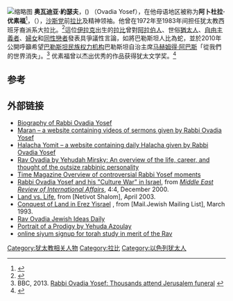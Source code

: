 [[File:Ovadya_Yosef.jpg|缩略图]]
'''奥瓦迪亚·約瑟夫'''，({{lang-he|עובדיה יוסף}}) （Ovadia Yosef），在他母语地区被称为'''阿卜杜拉·优素福'''<ref name="Name">{{cite web |url=http://www.haaretz.com/misc/tags/1.477118|title=Rabbi Ovadia Yosef|year=2013|work=[[Haaretz|Haaretz]]|accessdate=7 October 2013}}</ref>，（{{bd|1920年|9月23日|2013年|10月7日|catIdx=Yosef}}），[[沙斯党|沙斯党]]前[[拉比|拉比]]及精神领袖。他曾在1972年至1983年间担任犹太教西班牙裔派系大拉比。<ref name="death">{{cite web| url=http://news.stnn.cc/c6/2013/10/08/1381198534989.html| title=以色列犹太教前大拉比去世 近百万人送葬| publisher=星岛环球网| accessdate=2013-10-08| deadurl=yes| archiveurl=https://web.archive.org/web/20160304192918/http://news.stnn.cc/c6/2013/10/08/1381198534989.html| archivedate=2016-03-04}}</ref>這位[[伊拉克|伊拉克]]出生的[[牧師|拉比]]曾對[[阿拉伯人|阿拉伯人]]、世俗[[猶太人|猶太人]]、[[自由主義者|自由主義者]]、[[婦女|婦女]]和[[同性戀者|同性戀者]]發表具爭議性言論，如將巴勒斯坦人比為蛇，並於2010年公開呼籲希望[[巴勒斯坦民族权力机构|巴勒斯坦民族权力机构]]巴勒斯坦自治主席[[马赫姆得·阿巴斯|马赫姆得·阿巴斯]]「從我們的世界消失」。<ref>BBC, 2013. [http://www.bbc.co.uk/news/world-middle-east-24429733 Rabbi Ovadia Yosef: Thousands attend Jerusalem funeral] {{Wayback|url=http://www.bbc.co.uk/news/world-middle-east-24429733 |date=20210211045247 }}</ref>
优素福曾以杰出优秀的作品获得犹太文学奖。<ref>{{Cite web |url=http://cms.education.gov.il/EducationCMS/Units/PrasIsrael/Tashkag/Tashlab_Tashkag_Rikuz.htm?DictionaryKey=Tashal |title=存档副本 |accessdate=2014-10-03 |archive-date=2016-03-04 |archive-url=https://web.archive.org/web/20160304042856/http://cms.education.gov.il/EducationCMS/Units/PrasIsrael/Tashkag/Tashlab_Tashkag_Rikuz.htm?DictionaryKey=Tashal |dead-url=no }}</ref>

==参考==
<references/>

== 外部链接 ==
{{Wikiquote}}
{{commons category|Ovadia Yosef}}
* [http://rabbimeirbaalhaneis.com/Rabbi%20Ovadia%20Yosef.asp Biography of Rabbi Ovadia Yosef] {{Wayback|url=http://rabbimeirbaalhaneis.com/Rabbi%20Ovadia%20Yosef.asp |date=20210211015655 }}
* [http://maran1.com/ Maran – a website containing videos of sermons given by Rabbi Ovadia Yosef] {{Wayback|url=http://maran1.com/ |date=20210212020938 }}
* [http://HalachaYomit.co.il/ Halacha Yomit – a website containing daily Halacha given by Rabbi Ovadia Yosef] {{Wayback|url=http://halachayomit.co.il/ |date=20151208092042 }}
* [http://www.jewishideasdaily.com/content/module/2010/10/12/main-feature/1/rav-ovadia Rav Ovadia by Yehudah Mirsky: An overview of the life, career, and thought of the outsize rabbinic personality] {{Wayback|url=http://www.jewishideasdaily.com/content/module/2010/10/12/main-feature/1/rav-ovadia |date=20120608135547 }}
* [http://www.time.com/time/europe/magazine/2000/0821/ovadia.html Time Magazine Overview of controversial Rabbi Yosef moments]{{Wayback|url=http://www.time.com/time/europe/magazine/2000/0821/ovadia.html |date=20081122155315 }}
* [https://web.archive.org/web/20111029213241/http://meria.idc.ac.il/journal/2000/issue4/jv4n4a3.html Rabbi Ovadia Yosef and his "Culture War" in Israel], from ''[[Middle_East_Review_of_International_Affairs|Middle East Review of International Affairs]]'', 4:4, December 2000.
* [https://web.archive.org/web/20131008092102/http://netivot-shalom.org.il/parshaeng/acharey5763.php Land vs. Life], from [Netivot Shalom], April 2003.
* [http://www.ottmall.com/mj_ht_arch/v6/mj_v6i83.html Conquest of Land in Erez Yisrael] {{Wayback|url=http://www.ottmall.com/mj_ht_arch/v6/mj_v6i83.html |date=20160304130315 }}, from [Mail.Jewish Mailing List], March 1993.
* [http://www.jewishideasdaily.com/content/module/2010/10/12/main-feature/1/rav-ovadia Rav Ovadia [[Jewish_Ideas_Daily|Jewish Ideas Daily]]]
* [http://www.communitym.com/article.asp?article_id=100858&article_type=0 Portrait of a Prodigy by Yehuda Azoulay] {{Wayback|url=http://www.jewishideasdaily.com/content/module/2010/10/12/main-feature/1/rav-ovadia |date=20120608135547 }}
* [http://hadranalach.com/84 online siyum signup for torah study in merit of the Rav] {{Wayback|url=http://hadranalach.com/84 |date=20160304125923 }}

{{Authority control}}
{{DEFAULTSORT:Yosef, Ovadia}}
[[Category:犹太教相关人物|Category:犹太教相关人物]]
[[Category:拉比|Category:拉比]]
[[Category:以色列犹太人|Category:以色列犹太人]]